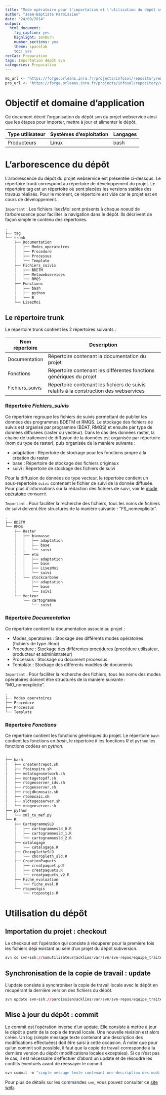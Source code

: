 ```yaml
---
title: "Mode opératoire pour l'importation et l'utilisation du dépôt svn webservices dans une machine locale"
author: "Jean-Baptiste Paroissien"
date: "24/09/2014"
output:
  html_document:
    fig_caption: yes
    highlight: zenburn
    number_sections: yes
    theme: spacelab
    toc: yes
rerCat: Preparation
tags: Importation dépôt svn
categories: Preparation
---
```

```r
mo_url <- "https://forge.orleans.inra.fr/projects/infosol/repository/entry/Modes_operatoires/"
pro_url <- "https://forge.orleans.inra.fr/projects/infosol/repository/entry/Procedure/"
```
# Objectif et domaine d'application
Ce document décrit l'organisation du dépôt svn du projet webservice ainsi que les étapes pour importer, mettre à jour et alimenter le dépôt.

| Type utilisateur | Systèmes d'exploitation | Langages |
|------------------|-------------------------|----------|
| Producteurs      | Linux                   | bash     |

# L'arborescence du dépôt
L'arborescence du dépôt du projet webservice est présentée ci-dessous. Le répertoire trunk correspond au répertoire de développement du projet. Le répertoire tag est un répertoire où sont placées les versions stables des travaux réalisés. Pour le moment, ce répertoire est vide car le projet est en cours de développement.

`Important` : Les fichiers lisezMoi sont présents à chaque noeud de l'arborescence pour faciliter la navigation dans le dépôt. Ils décrivent de façon simple le contenu des répertoires.

```r
.
├── tag
└── trunk
    ├── Documentation
    │   ├── Modes_operatoires
    │   ├── Procedure
    │   ├── Processus
    │   └── Template
    ├── Fichiers_suivis
    │   ├── BDETM
    │   ├── Metawebservices
    │   └── RMQS
    ├── Fonctions
    │   ├── bash
    │   ├── python
    │   └── R
    └── LisezMoi
```
## Le répertoire trunk 

Le répertoire trunk contient les 2 répertoires suivants :

| Nom répertoire  | Description                                                                            |
|-----------------|----------------------------------------------------------------------------------------|
| Documentation   | Répertoire contenant la documentation du projet                                        |
| Fonctions       | Répertoire contenant les différentes fonctions génériques du projet                    |
| Fichiers_suivis | Répertoire contenant les fichiers de suivis relatifs à la construction des webservices |

### Répertoire *Fichiers_suivis*

Ce répertoire regroupe les fichiers de suivis permettant de publier les données des programmes BDETM et RMQS. Le stockage des fichiers de suivis est organisé par programme (BDAT, RMQS) et ensuite par type de données diffusées (raster ou vecteur). Dans le cas des données raster, la chaine de traitement de diffusion de la données est organisée par répertoire (nom du type de raster), puis organisée de la manière suivante :

- adaptation : Répertoire de stockage pour les fonctions propre à la création du raster
- base : Répertoire de stockage des fichiers originaux
- suivi : Répertoire de stockage des fichiers de suivi 

Pour la diffusion de données de type vecteur, le répertoire contient un sous-répertoire `suivi` contenant le fichier de suivi de la donnée diffusée. Pour plus d'informations sur la rédaction des fichiers de suivi, voir le [mode opératoire](`r mo_url`MO_fichiersuivi.html) consacré.

`Important` : Pour faciliter la recherche des fichiers, tous les noms de fichiers de suivi doivent être structurés de la manière suivante : "FS_nomexplicite".

```r
.
├── BDETM
└── RMQS
    ├── Raster
    │   ├── biomasse
    │   │   ├── adaptation
    │   │   ├── base
    │   │   └── suivi
    │   ├── etm
    │   │   ├── adaptation
    │   │   ├── base
    │   │   ├── LisezMoi
    │   │   └── suivi
    │   └── stockcarbone
    │       ├── adaptation
    │       ├── base
    │       └── suivi
    └── Vecteur
        └── cartogramme
            └── suivi
```

### Répertoire *Documentation*

Ce répertoire contient la documentation associé au projet :

- Modes_operatoires : Stockage des différents modes opératoires (fichiers de type .Rmd)
- Procedure : Stockage des différentes procédures (procédure utilisateur, producteur et administrateur)
- Processus : Stockage du document processus
- Template : Stockage des différents modèles de documents

`Important` : Pour faciliter la recherche des fichiers, tous les noms des modes opératoires doivent être structurés de la manière suivante : "MO_nomexplicite".

```r
.
├── Modes_operatoires
├── Procedure
├── Processus
└── Template
```

### Répertoire *Fonctions*

Ce répertoire contient les fonctions génériques du projet. Le répertoire `bash` contient les fonctions en *bash*, le répertoire `R	` les fonctions *R* et `python` les fonctions codées en *python*.

```r
.
├── bash
│   ├── createntrepot.sh
│   ├── ftoinspire.sh
│   ├── metatogeonetwork.sh
│   ├── montagetopdf.sh
│   ├── rtogeoserver_ids.sh
│   ├── rtogeoserver.sh
│   ├── rtojdbcmosaic.sh
│   ├── rtomosaic.sh
│   ├── sldtogeoserver.sh
│   └── vtogeoserver.sh
├── python
│   └── xml_to_mef.py
└── R
    ├── CartogrammeSLD
    │   ├── cartogrammesld_0.R
    │   ├── cartogrammesld_1.R
    │   └── cartogrammesld_2.R
    ├── catalogage
    │   └── catalogage.R
    ├── ChoropletheSLD
    │   └── choropleth_sld.R
    ├── CreationPaquets
    │   ├── creatpaquet.pdf
    │   ├── creatpaquets.R
    │   └── creatpaquets_v2.R
    ├── Fiche_evaluation
    │   └── fiche_eval.R
    └── rtopostgis
        └── rtopostgis.R
```

# Utilisation du dépôt

## Importation du projet : **checkout**
Le checkout est l'opération qui consiste à récupérer pour la première fois les fichiers déjà existant au sein d'un projet du dépôt subversion.

```r
svn co svn+ssh://nomutilisateur@acklins/var/svn/svn-repos/equipe_traitement/webservices
```

## Synchronisation de la copie de travail : **update**
L'update consiste à synchroniser la copie de travail locale avec le dépôt en récupérant la dernière version des fichiers du dépôt.

```r
svn update svn+ssh://paroissien@acklins/var/svn/svn-repos/equipe_traitement/webservices/ repertoire_de_stockage
```

## Mise à jour du dépôt : **commit**

Le commit est l'opération inverse d'un update. Elle consiste à mettre à jour le dépôt à partir de la copie de travail locale. Une nouvelle révision est alors créée. Un log (simple message texte contenant une description des modifications effectuées) doit être saisi à cette occasion. À noter que pour qu'un commit soit possible, il faut que la copie de travail corresponde à la dernière version du dépôt (modifications locales exceptées). Si ce n'est pas le cas, il est nécessaire d'effectuer d'abord un update et de résoudre les conflits éventuels avant de réessayer le commit.

```r
svn commit -m "simple message texte contenant une description des modifications effectuées"
```

Pour plus de détails sur les commandes `svn`, vous pouvez consulter ce [site web](http://dev.nozav.org/intro_svn.html).


